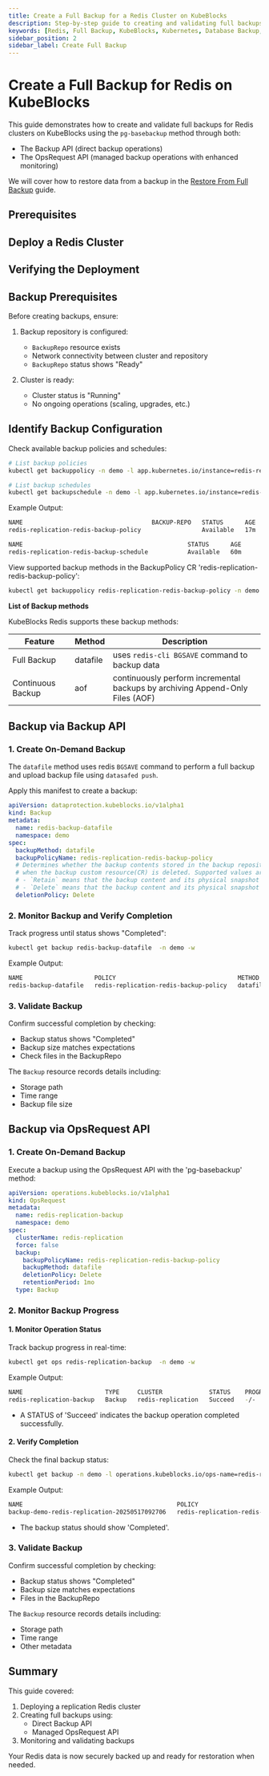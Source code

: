 ```yaml
---
title: Create a Full Backup for a Redis Cluster on KubeBlocks
description: Step-by-step guide to creating and validating full backups for Redis clusters using Backup API and OpsRequest API in KubeBlocks.
keywords: [Redis, Full Backup, KubeBlocks, Kubernetes, Database Backup, XtraBackup]
sidebar_position: 2
sidebar_label: Create Full Backup
---
```




# Create a Full Backup for Redis on KubeBlocks

This guide demonstrates how to create and validate full backups for Redis clusters on KubeBlocks using the `pg-basebackup` method through both:
- The Backup API (direct backup operations)
- The OpsRequest API (managed backup operations with enhanced monitoring)

We will cover how to restore data from a backup in the [Restore From Full Backup](./05-restoring-from-full-backup) guide.

## Prerequisites


<Prerequisites />

## Deploy a Redis Cluster


<CreateCluster />

## Verifying the Deployment


<VerifyCluster />

## Backup Prerequisites

Before creating backups, ensure:
1. Backup repository is configured:
   - `BackupRepo` resource exists
   - Network connectivity between cluster and repository
   - `BackupRepo` status shows "Ready"

2. Cluster is ready:
   - Cluster status is "Running"
   - No ongoing operations (scaling, upgrades, etc.)

## Identify Backup Configuration

Check available backup policies and schedules:

```bash
# List backup policies
kubectl get backuppolicy -n demo -l app.kubernetes.io/instance=redis-replication

# List backup schedules
kubectl get backupschedule -n demo -l app.kubernetes.io/instance=redis-replication
```

Example Output:
```bash
NAME                                    BACKUP-REPO   STATUS      AGE
redis-replication-redis-backup-policy                 Available   17m

NAME                                              STATUS      AGE
redis-replication-redis-backup-schedule           Available   60m
```

View supported backup methods in the BackupPolicy CR 'redis-replication-redis-backup-policy':

```bash
kubectl get backuppolicy redis-replication-redis-backup-policy -n demo -oyaml | yq '.spec.backupMethods[].name'
```
**List of Backup methods**

KubeBlocks Redis supports these backup methods:

| Feature           | Method          | Description |
|-------------|--------|------------|
| Full Backup | datafile  | uses `redis-cli BGSAVE` command to backup data |
| Continuous Backup | aof | continuously perform incremental backups by archiving Append-Only Files (AOF) |

## Backup via Backup API

### 1. Create On-Demand Backup

The `datafile` method uses redis `BGSAVE` command to perform a full backup and  upload backup file using `datasafed push`.

Apply this manifest to create a backup:

```yaml
apiVersion: dataprotection.kubeblocks.io/v1alpha1
kind: Backup
metadata:
  name: redis-backup-datafile
  namespace: demo
spec:
  backupMethod: datafile
  backupPolicyName: redis-replication-redis-backup-policy
  # Determines whether the backup contents stored in the backup repository should be deleted
  # when the backup custom resource(CR) is deleted. Supported values are `Retain` and `Delete`.
  # - `Retain` means that the backup content and its physical snapshot on backup repository are kept.
  # - `Delete` means that the backup content and its physical snapshot on backup repository are deleted.
  deletionPolicy: Delete
```

### 2. Monitor Backup and Verify Completion

Track progress until status shows "Completed":

```bash
kubectl get backup redis-backup-datafile  -n demo -w
```

Example Output:

```bash
NAME                    POLICY                                  METHOD     REPO            STATUS      TOTAL-SIZE   DURATION   DELETION-POLICY   CREATION-TIME          COMPLETION-TIME        EXPIRATION-TIME
redis-backup-datafile   redis-replication-redis-backup-policy   datafile   <BACKUP_REPO>   Completed   3412         10s        Delete            2025-05-17T09:24:59Z   2025-05-17T09:25:08Z
```

### 3. Validate Backup

Confirm successful completion by checking:
- Backup status shows "Completed"
- Backup size matches expectations
- Check files in the BackupRepo

The `Backup` resource records details including:
- Storage path
- Time range
- Backup file size


## Backup via OpsRequest API

### 1. Create On-Demand Backup

Execute a backup using the OpsRequest API with the 'pg-basebackup' method:

```yaml
apiVersion: operations.kubeblocks.io/v1alpha1
kind: OpsRequest
metadata:
  name: redis-replication-backup
  namespace: demo
spec:
  clusterName: redis-replication
  force: false
  backup:
    backupPolicyName: redis-replication-redis-backup-policy
    backupMethod: datafile
    deletionPolicy: Delete
    retentionPeriod: 1mo
  type: Backup
```

### 2. Monitor Backup Progress

#### 1. Monitor Operation Status

Track backup progress in real-time:
```bash
kubectl get ops redis-replication-backup  -n demo -w
```

Example Output:
```bash
NAME                       TYPE     CLUSTER             STATUS    PROGRESS   AGE
redis-replication-backup   Backup   redis-replication   Succeed   -/-        35s
```

- A STATUS of 'Succeed' indicates the backup operation completed successfully.

#### 2. Verify Completion

Check the final backup status:

```bash
kubectl get backup -n demo -l operations.kubeblocks.io/ops-name=redis-replication-backup
```

Example Output:
```bash
NAME                                           POLICY                                  METHOD     REPO            STATUS      TOTAL-SIZE   DURATION   DELETION-POLICY   CREATION-TIME          COMPLETION-TIME        EXPIRATION-TIME
backup-demo-redis-replication-20250517092706   redis-replication-redis-backup-policy   datafile   <BACKUP_REPO>   Completed   3458         10s        Delete            2025-05-17T09:27:06Z   2025-05-17T09:27:16Z   2025-06-16T09:27:16Z
```

- The backup status should show 'Completed'.

### 3. Validate Backup

Confirm successful completion by checking:
- Backup status shows "Completed"
- Backup size matches expectations
- Files in the BackupRepo

The `Backup` resource records details including:
- Storage path
- Time range
- Other metadata

## Summary

This guide covered:
1. Deploying a replication Redis cluster
2. Creating full backups using:
   - Direct Backup API
   - Managed OpsRequest API
3. Monitoring and validating backups

Your Redis data is now securely backed up and ready for restoration when needed.
